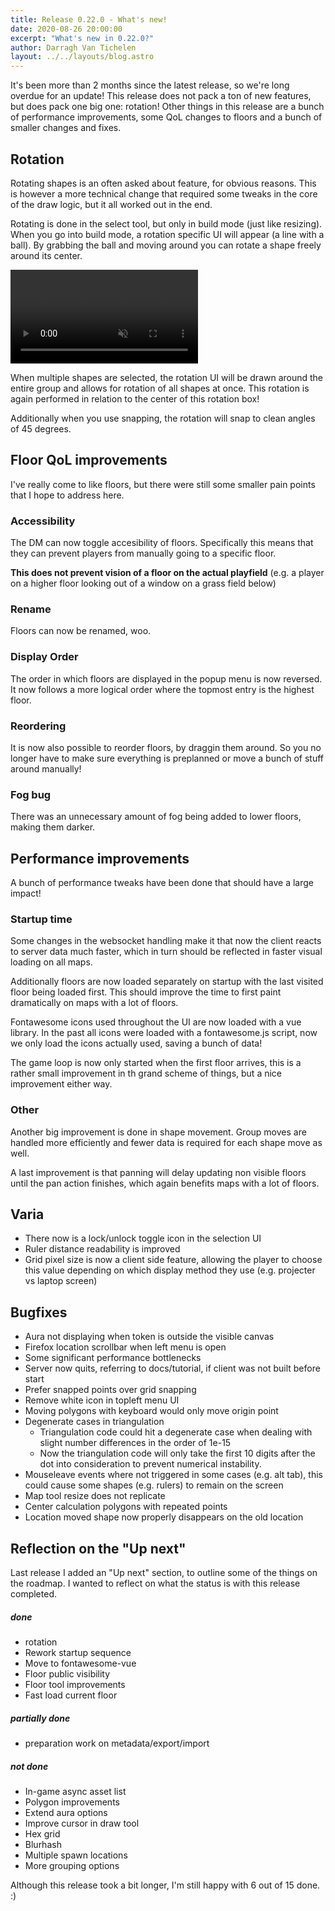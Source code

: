 ```yaml
---
title: Release 0.22.0 - What's new!
date: 2020-08-26 20:00:00
excerpt: "What's new in 0.22.0?"
author: Darragh Van Tichelen
layout: ../../layouts/blog.astro
---
```


It's been more than 2 months since the latest release, so we're long overdue for an update!
This release does not pack a ton of new features, but does pack one big one: rotation!
Other things in this release are a bunch of performance improvements, some QoL changes to floors and a bunch of smaller changes and fixes.

## Rotation

Rotating shapes is an often asked about feature, for obvious reasons.
This is however a more technical change that required some tweaks in the core of the draw logic,
but it all worked out in the end.

Rotating is done in the select tool, but only in build mode (just like resizing).
When you go into build mode, a rotation specific UI will appear (a line with a ball).
By grabbing the ball and moving around you can rotate a shape freely around its center.

<video autoplay loop muted style="max-width: 680px;">
    <source src="/blog/release-0.22/rotation.webm" type="video/webm" />
    <source src="/blog/release-0.22/rotation.mp4" type="video/mp4" />
</video>

When multiple shapes are selected, the rotation UI will be drawn around the entire group and allows for rotation of all shapes at once.
This rotation is again performed in relation to the center of this rotation box!

Additionally when you use snapping, the rotation will snap to clean angles of 45 degrees.

## Floor QoL improvements

I've really come to like floors, but there were still some smaller pain points that I hope to address here.

### Accessibility

The DM can now toggle accesibility of floors. Specifically this means that they can prevent players from manually going to a specific floor.

**This does not prevent vision of a floor on the actual playfield** (e.g. a player on a higher floor looking out of a window on a grass field below)

### Rename

Floors can now be renamed, woo.

### Display Order

The order in which floors are displayed in the popup menu is now reversed. It now follows a more logical order where the topmost entry is the highest floor.

### Reordering

It is now also possible to reorder floors, by draggin them around. So you no longer have to make sure everything is preplanned or move a bunch of stuff around manually!

### Fog bug

There was an unnecessary amount of fog being added to lower floors, making them darker.

## Performance improvements

A bunch of performance tweaks have been done that should have a large impact!

### Startup time

Some changes in the websocket handling make it that now the client reacts to server data much faster,
which in turn should be reflected in faster visual loading on all maps.

Additionally floors are now loaded separately on startup with the last visited floor being loaded first.
This should improve the time to first paint dramatically on maps with a lot of floors.

Fontawesome icons used throughout the UI are now loaded with a vue library. In the past all icons were loaded with a fontawesome.js script, now we only load the icons actually used, saving a bunch of data!

The game loop is now only started when the first floor arrives, this is a rather small improvement in th grand scheme of things, but a nice improvement either way.

### Other

Another big improvement is done in shape movement. Group moves are handled more efficiently and fewer data is required for each shape move as well.

A last improvement is that panning will delay updating non visible floors until the pan action finishes, which again benefits maps with a lot of floors.

## Varia

-   There now is a lock/unlock toggle icon in the selection UI
-   Ruler distance readability is improved
-   Grid pixel size is now a client side feature, allowing the player to choose this value depending on which display method they use (e.g. projecter vs laptop screen)

## Bugfixes

-   Aura not displaying when token is outside the visible canvas
-   Firefox location scrollbar when left menu is open
-   Some significant performance bottlenecks
-   Server now quits, referring to docs/tutorial, if client was not built before start
-   Prefer snapped points over grid snapping
-   Remove white icon in topleft menu UI
-   Moving polygons with keyboard would only move origin point
-   Degenerate cases in triangulation
    -   Triangulation code could hit a degenerate case when dealing with slight number differences in the order of 1e-15
    -   Now the triangulation code will only take the first 10 digits after the dot into consideration to prevent numerical instability.
-   Mouseleave events where not triggered in some cases (e.g. alt tab), this could cause some shapes (e.g. rulers) to remain on the screen
-   Map tool resize does not replicate
-   Center calculation polygons with repeated points
-   Location moved shape now properly disappears on the old location

## Reflection on the "Up next"

Last release I added an "Up next" section, to outline some of the things on the roadmap. I wanted to reflect on what the status is with this release completed.

##### done

-   rotation
-   Rework startup sequence
-   Move to fontawesome-vue
-   Floor public visibility
-   Floor tool improvements
-   Fast load current floor

##### partially done

-   preparation work on metadata/export/import

##### not done

-   In-game async asset list
-   Polygon improvements
-   Extend aura options
-   Improve cursor in draw tool
-   Hex grid
-   Blurhash
-   Multiple spawn locations
-   More grouping options

Although this release took a bit longer, I'm still happy with 6 out of 15 done. :)
